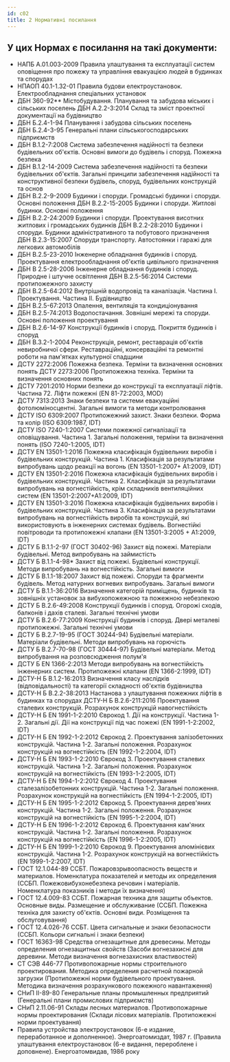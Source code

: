 ```yaml
---
id: c02
title: 2 Нормативні посилання
---
```


## У цих Нормах є посилання на такі документи:
- НАПБ А.01.003-2009 Правила улаштування та експлуатації систем оповіщення про пожежу та управління евакуацією людей в будинках та спорудах
- НПАОП 40.1-1.32-01 Правила будови електроустановок. Електрообладнання спеціальних установок
- ДБН 360-92\*\* Містобудування. Планування та забудова міських і сільських поселень ДБН А.2.2-3:2014 Склад та зміст проектної документації на будівництво
- ДБН Б.2.4-1-94 Планування і забудова сільських поселень
- ДБН Б.2.4-3-95 Генеральні плани сільськогосподарських підприємств
- ДБН В.1.2-7:2008 Система забезпечення надійності та безпеки будівельних об'єктів. Основні вимоги до будівель і споруд. Пожежна безпека
- ДБН В.1.2-14-2009 Система забезпечення надійності та безпеки будівельних об'єктів. Загальні принципи забезпечення надійності та конструктивної безпеки будівель, споруд, будівельних конструкцій та основ
- ДБН В.2.2-9-2009 Будинки і споруди. Громадські будинки і споруди. Основні положення ДБН В.2.2-15-2005 Будинки і споруди. Житлові будинки. Основні положення
- ДБН В.2.2-24:2009 Будинки і споруди. Проектування висотних житлових і громадських будинків ДБН В.2.2-28:2010 Будинки і споруди. Будинки адміністративного та побутового призначення ДБН В.2.3-15:2007 Споруди транспорту. Автостоянки і гаражі для легкових автомобілів
- ДБН В.2.5-23-2010 Інженерне обладнання будинків і споруд. Проектування електрообладнання об'єктів цивільного призначення
- ДБН В 2.5-28-2006 Інженерне обладнання будинків і споруд. Природне і штучне освітлення ДБН В.2.5-56:2014 Системи протипожежного захисту
- ДБН В.2.5-64:2012 Внутрішній водопровід та каналізація. Частина І. Проектування. Частина ІІ. Будівництво
- ДБН В.2.5-67:2013 Опалення, вентиляція та кондиціонування
- ДБН В.2.5-74:2013 Водопостачання. Зовнішні мережі та споруди. Основні положення проектування
- ДБН В.2.6-14-97 Конструкції будинків i споруд. Покриття будинків i споруд
- ДБН В.3.2-1-2004 Реконструкція, ремонт, реставрація об'єктів невиробничої сфери. Реставраційні, консерваційні та ремонтні роботи на пам'ятках культурної спадщини
- ДСТУ 2272:2006 Пожежна безпека. Терміни та визначення основних понять ДСТУ 2273:2006 Протипожежна техніка. Терміни та визначення основних понять
- ДСТУ 7201:2010 Норми безпеки до конструкції та експлуатації ліфтів. Частина 72. Ліфти пожежні (EN 81-72:2003, MOD)
- ДСТУ 7313:2013 Знаки безпеки та системи евакуаційні фотолюміносцентні. Загальні вимоги та методи контролювання
- ДСТУ ISO 6309:2007 Протипожежний захист. Знаки безпеки. Форма та колір (ІSO 6309:1987, ІDT)
- ДСТУ ISO 7240-1:2007 Системи пожежної сигналізації та оповіщування. Частина 1. Загальні положення, терміни та визначення понять (ISO 7240-1:2005, ІDТ)
- ДСТУ EN 13501-1:2016 Пожежна класифікація будівельних виробів і будівельних конструкцій. Частина 1. Класифікація за результатами випробувань щодо реакції на вогонь (EN 13501-1:2007+ А1:2009, IDT)
- ДСТУ EN 13501-2:2016 Пожежна класифікація будівельних виробів і будівельних конструкцій. Частина 2. Класифікація за результатами випробувань на вогнестійкість, крім складників вентиляційних систем (EN 13501-2:2007+A1:2009, IDT)
- ДСТУ EN 13501-3:2016 Пожежна класифікація будівельних виробів і будівельних конструкцій. Частина 3. Класифікація за результатами випробувань на вогнестійкість виробів та конструкцій, які використовують в інженерних системах будівель. Вогнестійкі повітроводи та протипожежні клапани (EN 13501-3:2005 + A1:2009, IDT)
- ДСТУ Б В.1.1-2-97 (ГОСТ 30402-96) Захист від пожежі. Матеріали будівельні. Метод випробувань на займистість
- ДСТУ Б В.1.1-4-98\* Захист від пожежі. Будівельні конструкції. Методи випробувань на вогнестійкість. Загальні вимоги
- ДСТУ Б В.1.1-18:2007 Захист від пожежі. Споруди та фрагменти будівель. Метод натурних вогневих випробувань. Загальні вимоги
- ДСТУ Б В.1.1-36:2016 Визначення категорій приміщень, будинків та зовнішніх установок за вибухопожежною та пожежною небезпекою
- ДСТУ Б В.2.6-49:2008 Конструкції будинків і споруд. Огорожі сходів, балконів і дахів сталеві. Загальні технічні умови
- ДСТУ Б В.2.6-77:2009 Конструкції будинків і споруд. Двері металеві протипожежні. Загальні технічні умови
- ДСТУ Б В.2.7-19-95 (ГОСТ 30244-94) Будівельні матеріали. Матеріали будівельні. Методи випробувань на горючість
- ДСТУ Б В.2.7-70-98 (ГОСТ 30444-97) Будівельні матеріали. Метод випробування на розповсюдження полум'я
- ДСТУ Б EN 1366-2:2013 Методи випробувань на вогнестійкість інженерних систем. Протипожежні клапани (EN 1366-2:1999, IDT)
- ДСТУ-Н Б В.1.2-16:2013 Визначення класу наслідків (відповідальності) та категорії складності об'єктів будівництва
- ДСТУ-Н Б В.2.2-38:2013 Настанова з улаштування пожежних ліфтів в будинках та спорудах ДСТУ-Н Б В.2.6-211:2016 Проектування сталевих конструкцій. Розрахунок конструкцій навогнестійкість
- ДСТУ-Н Б EN 1991-1-2:2010 Єврокод 1. Дії на конструкції. Частина 1-2. Загальні дії. Дії на конструкції під час пожежі (EN 1991-1-2:2002, IDT)
- ДСТУ-Н Б EN 1992-1-2:2012 Єврокод 2. Проектування залізобетонних конструкцій. Частина 1-2. Загальні положення. Розрахунок конструкцій на вогнестійкість (EN 1992-1-2:2004, IDT)
- ДСТУ-Н Б EN 1993-1-2:2010 Єврокод 3. Проектування сталевих конструкцій.  Частина 1-2. Загальні положення. Розрахунок конструкцій на вогнестійкість (EN 1993-1-2:2005, IDT)
- ДСТУ-Н Б EN 1994-1-2:2012 Єврокод 4. Проектування сталезалізобетонних конструкцій. Частина 1-2. Загальні положення. Розрахунок конструкцій на вогнестійкість (EN 1994-1-2:2005, IDT)
- ДСТУ-Н Б EN 1995-1-2:2012 Єврокод 5. Проектування дерев'яних конструкцій. Частина 1-2. Загальні положення. Розрахунок конструкцій на вогнестійкість (EN 1995-1-2:2004, IDT)
- ДСТУ-Н Б EN 1996-1-2:2012 Єврокод 6. Проектування кам'яних конструкцій. Частина 1-2. Загальні положення. Розрахунок конструкцій на вогнестійкість (EN 1996-1-2:2005, IDT)
- ДСТУ-Н Б EN 1999-1-2:2010 Єврокод 9. Проектування алюмінієвих конструкцій. Частина 1-2. Розрахунок конструкцій на вогнестійкість (EN 1999-1-2:2007, IDT)
- ГОСТ 12.1.044-89 ССБТ. Пожаровзрывоопасность веществ и материалов. Номенклатура показателей и методы их определения (ССБП. Пожежовибухонебезпека речовин і матеріалів. Номенклатура показників і методи їх визначення)
- ГОСТ 12.4.009-83 ССБТ. Пожарная техника для защиты объектов. Основные виды. Размещение и обслуживание (ССБП. Пожежна техніка для захисту об'єктів. Основні види. Розміщення та обслуговування)
- ГОСТ 12.4.026-76 ССБТ. Цвета сигнальные и знаки безопасности (ССБП. Кольори сигнальні і знаки безпеки)
- ГОСТ 16363-98 Средства огнезащитные для древесины. Методы определения огнезащитных свойств (Засоби вогнезахисні для деревини. Методи визначення вогнезахисних властивостей)
- СТ СЭВ 446-77 Противопожарные нормы строительного проектирования. Методика определения расчетной пожарной загрузки (Протипожежні норми будівельного проектування. Методика визначення розрахункового пожежного навантаження)
- СНиП ІІ-89-80 Генеральные планы промышленных предприятий (Генеральні плани промислових підприємств)
- СНиП 2.11.06-91 Склады лесных материалов. Противопожарные нормы проектирования (Склади лісових матеріалів. Протипожежні норми проектування)
- Правила устройства электроустановок (6-е издание, переработанное и дополненное). Энергоатомиздат, 1987 г. (Правила улаштування електроустановок (6-е видання, перероблене і доповнене). Енергоатомвидав, 1986 року